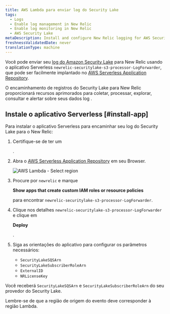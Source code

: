```yaml
---
title: AWS Lambda para enviar log do Security Lake
tags:
  - Logs
  - Enable log management in New Relic
  - Enable log monitoring in New Relic
  - AWS Security Lake
metaDescription: Install and configure New Relic logging for AWS Security Lake
freshnessValidatedDate: never
translationType: machine
---
```



Você pode enviar seu [log do Amazon Security Lake](https://docs.aws.amazon.com/security-lake/latest/userguide/internal-sources.html) para New Relic usando o aplicativo Serverless `newrelic-securitylake-s3-processor-LogForwarder`, que pode ser facilmente implantado no [AWS Serverless Application Repository](https://serverlessrepo.aws.amazon.com/applications).

O encaminhamento de registros do Security Lake para New Relic proporcionará <InlinePopover type="logs"/>recursos aprimorados para coletar, processar, explorar, consultar e alertar sobre seus dados log .

## Instale o aplicativo Serverless [#install-app]

Para instalar o aplicativo Serverless para encaminhar seu log do Security Lake para o New Relic:

1. Certifique-se de ter um

   <InlinePopover type="licenseKey"/>

   .

2. Abra o [AWS Serverless Application Repository](https://serverlessrepo.aws.amazon.com/applications) em seu Browser.

   <img title="AWS Lambda - Select region" alt="AWS Lambda - Select region" src={serverlessAWSLambdaSelectRegion}/>

3. Procure por `newrelic` e marque

   <DoNotTranslate>**Show apps that create custom IAM roles or resource policies**</DoNotTranslate>

   para encontrar `newrelic-securitylake-s3-processor-LogForwarder`.

4. Clique nos detalhes `newrelic-securitylake-s3-processor-LogForwarder` e clique em

   <DoNotTranslate>**Deploy**</DoNotTranslate>

   .

5. Siga as orientações do aplicativo para configurar os parâmetros necessários:

   * `SecurityLakeSQSArn`
   * `SecurityLakeSubscriberRoleArn`
   * `ExternalID`
   * `NRLicenseKey`

Você receberá `SecurityLakeSQSArn` e `SecurityLakeSubscriberRoleArn` do seu provedor do Security Lake.

Lembre-se de que a região de origem do evento deve corresponder à região Lambda.
